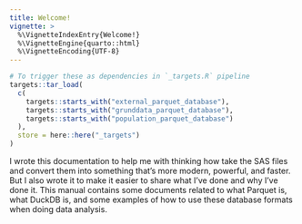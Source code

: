 ---
title: Welcome!
vignette: >
  %\VignetteIndexEntry{Welcome!}
  %\VignetteEngine{quarto::html}
  %\VignetteEncoding{UTF-8}
---

```{r, include=FALSE, eval=FALSE}
# To trigger these as dependencies in `_targets.R` pipeline
targets::tar_load(
  c(
    targets::starts_with("external_parquet_database"),
    targets::starts_with("grunddata_parquet_database"),
    targets::starts_with("population_parquet_database")
  ),
  store = here::here("_targets")
)
```

I wrote this documentation to help me with thinking how take the SAS
files and convert them into something that's more modern, powerful, and
faster. But I also wrote it to make it easier to share what I've done
and why I've done it. This manual contains some documents related to
what Parquet is, what DuckDB is, and some examples of how to use these
database formats when doing data analysis.
